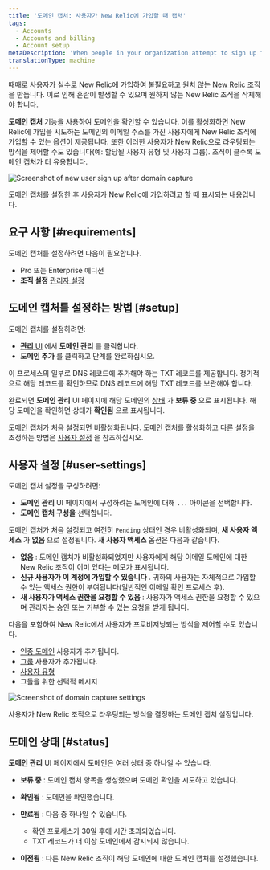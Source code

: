 ```yaml
---
title: '도메인 캡처: 사용자가 New Relic에 가입할 때 캡처'
tags:
  - Accounts
  - Accounts and billing
  - Account setup
metaDescription: 'When people in your organization attempt to sign up for New Relic, you can use domain capture to control how they''re routed into your account.'
translationType: machine
---
```





때때로 사용자가 실수로 New Relic에 가입하여 불필요하고 원치 않는 [New Relic 조직](/docs/accounts/accounts-billing/account-structure/new-relic-account-structure) 을 만듭니다. 이로 인해 혼란이 발생할 수 있으며 원하지 않는 New Relic 조직을 삭제해야 합니다.

**도메인 캡처** 기능을 사용하여 도메인을 확인할 수 있습니다. 이를 활성화하면 New Relic에 가입을 시도하는 도메인의 이메일 주소를 가진 사용자에게 New Relic 조직에 가입할 수 있는 옵션이 제공됩니다. 또한 이러한 사용자가 New Relic으로 라우팅되는 방식을 제어할 수도 있습니다(예: 할당될 사용자 유형 및 사용자 그룹). 조직이 클수록 도메인 캡처가 더 유용합니다.

<img
  title="Screenshot of new user sign up after domain capture"
  alt="Screenshot of new user sign up after domain capture"
  src={newUserLogin}
/>

<figcaption>
  도메인 캡처를 설정한 후 사용자가 New Relic에 가입하려고 할 때 표시되는 내용입니다.
</figcaption>

## 요구 사항 [#requirements]

도메인 캡처를 설정하려면 다음이 필요합니다.

* Pro 또는 Enterprise 에디션
* **조직 설정** [관리자 설정](/docs/accounts/accounts-billing/new-relic-one-user-management/user-management-concepts/#admin-settings)

## 도메인 캡처를 설정하는 방법 [#setup]

도메인 캡처를 설정하려면:

* [**관리** UI](/docs/accounts/accounts-billing/new-relic-one-user-management/user-management-ui-and-tasks/#where) 에서 **도메인 관리** 를 클릭합니다.
* **도메인 추가** 를 클릭하고 단계를 완료하십시오.

이 프로세스의 일부로 DNS 레코드에 추가해야 하는 TXT 레코드를 제공합니다. 정기적으로 해당 레코드를 확인하므로 DNS 레코드에 해당 TXT 레코드를 보관해야 합니다.

완료되면 **도메인 관리** UI 페이지에 해당 도메인의 [상태](#status) 가 **보류 중** 으로 표시됩니다. 해당 도메인을 확인하면 상태가 **확인됨** 으로 표시됩니다.

도메인 캡처가 처음 설정되면 비활성화됩니다. 도메인 캡처를 활성화하고 다른 설정을 조정하는 방법은 [사용자 설정](#user-settings) 을 참조하십시오.

## 사용자 설정 [#user-settings]

도메인 캡처 설정을 구성하려면:

* **도메인 관리** UI 페이지에서 구성하려는 도메인에 대해 `...` 아이콘을 선택합니다.
* **도메인 캡처 구성을** 선택합니다.

도메인 캡처가 처음 설정되고 여전히 `Pending` 상태인 경우 비활성화되며, **새 사용자 액세스** 가 **없음** 으로 설정됩니다. **새 사용자 액세스** 옵션은 다음과 같습니다.

* **없음** : 도메인 캡처가 비활성화되었지만 사용자에게 해당 이메일 도메인에 대한 New Relic 조직이 이미 있다는 메모가 표시됩니다.
* **신규 사용자가 이 계정에 가입할 수 있습니다** . 귀하의 사용자는 자체적으로 가입할 수 있는 액세스 권한이 부여됩니다(일반적인 이메일 확인 프로세스 후).
* **새 사용자가 액세스 권한을 요청할 수 있음** : 사용자가 액세스 권한을 요청할 수 있으며 관리자는 승인 또는 거부할 수 있는 요청을 받게 됩니다.

다음을 포함하여 New Relic에서 사용자가 프로비저닝되는 방식을 제어할 수도 있습니다.

* [인증 도메인](/docs/accounts/accounts-billing/new-relic-one-user-management/authentication-domains-saml-sso-scim-more) 사용자가 추가됩니다.
* [그룹](/docs/accounts/accounts-billing/new-relic-one-user-management/user-management-concepts#groups) 사용자가 추가됩니다.
* [사용자 유형](/docs/accounts/accounts-billing/new-relic-one-user-management/user-type)
* 그들을 위한 선택적 메시지

<img
  title="Screenshot of domain capture settings"
  alt="Screenshot of domain capture settings"
  src={settings}
/>

<figcaption>
  사용자가 New Relic 조직으로 라우팅되는 방식을 결정하는 도메인 캡처 설정입니다.
</figcaption>

## 도메인 상태 [#status]

**도메인 관리** UI 페이지에서 도메인은 여러 상태 중 하나일 수 있습니다.

* **보류 중** : 도메인 캡처 항목을 생성했으며 도메인 확인을 시도하고 있습니다.

* **확인됨** : 도메인을 확인했습니다.

* **만료됨** : 다음 중 하나일 수 있습니다.

  * 확인 프로세스가 30일 후에 시간 초과되었습니다.
  * TXT 레코드가 더 이상 도메인에서 감지되지 않습니다.

* **이전됨** : 다른 New Relic 조직이 해당 도메인에 대한 도메인 캡처를 설정했습니다.